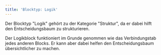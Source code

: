```yaml
---
title: 'Blocktyp: Logik'
---
```


Der Blocktyp "Logik" gehört zu der Kategorie "Struktur", da er dabei hilft den Entscheidungsbaum zu strukturieren.

Der Logikblock funktioniert im Grunde genommen wie das Verbindungstab jedes anderen Blocks. Er kann aber dabei helfen den Entscheidungsbaum übersichtlicher zu machen.
